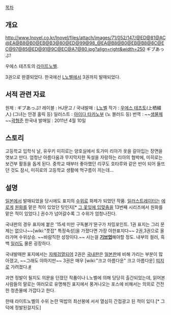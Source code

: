 [[목차]]
== 개요 ==
http://www.lnovel.co.kr/lnovel/files/attach/images/71/052/147/@ED@81@AC@EA@B8@B0@EB@B3@80@ED@99@98_@EA@B8@B0@EB@B8@8C@EC@97@85@ED@91@9C@EC@A7@80.jpg?align=right&width=250
ギブあっぷ!

우에스 테츠토의 [[라이트노벨]].

3권으로 완결되었다. 한국에선 [[L노벨]]에서 3권까지 발매되었다.

== 서적 관련 자료 ==
원제 : ギブあっぷ!
레이블 : HJ문고 / 국내발매 : [[L노벨]]
작가 : [[우에스 테츠토]](上栖綴人) (그녀는 안경 홀릭 등)
일러스트 : [[아이다 타카노부]] (노 블러드 등)
번역 : ~~[[생물체]]~~[[곽형준]]
한국내 발매일 : 2011년 4월 10일

== 스토리 ==
고등학교 입학식 날, 유우키 미히로는 양호실에서 토가미 리아가 옷을 갈아입는 장면을 엿보고 만다. 엄청난 아름다움과 무지막지한 독설을 자랑하는 리아의 협박에, 미히로는 보건부 활동을 돕게 된다. 중학교 때부터 좋아했던 리쿠도 호타루와 같은 반이 되어 들뜨던 것도 잠시, 미히로의 고등학교 생활에 먹구름이 끼는데...
== 설명 ==
[[일본]]에서 발매되었을 당시에도 표지의 [[수위]]로 화제가 되었던 작품. [[일러스트레이터]]는 [[에로게]] [[원화]]를 맡은 적이 있었던 탓인지[* [[그 꽃잎에 입맞춤을]] 13번째 시리즈에서 원화를 맡은 적이 있었다.] 권수가 넘어갈수록 그 수위가 엄청나진다.

국내판의 경우 표지에 붙은 '15세 미만 구독불가'문구가 차밍포인트.
1권 표지는 그리 문제는 없으나~~[wiki:"풋잡" 특정속성]을 가졌다면 가장 야한표지다~~ 2권,3권으로 올라가며 수위상승. ~~바람직한 성장이다.~~ 사는걸 '''[[기브업]]'''해야할 정도. 내부의 컬러, 흑백 [[일러]]도 물론 굉장하다.

국내발매판 표지에서는 [[자체검열]]되어 2권은 [http://image.yes24.com/goods/5108936/L 국내판]은 [http://image.yes24.com/goods/3516783/L 일본판]에 비해 가리는 부분이 많아졌고, ~~그래도 야하지만~~ 3권은 매우 [wiki:"크고 아름다운" 크고 아름다운] [[띠지]]로 가려졌다.[http://gall.dcinside.com/list.php?id=anigallers&no=648359 #]

과연 정발이 될지도 의문을 던졌던 작품이나 L노벨에 의해 당당히 출간되었는데, 읽어본 사람들의 말로는 여러모로 유명해진 표지에서 풍겨나오는 포스에 비해서는 의외로 건전한 청춘물에 가깝다고 한다.

한때 라이트노벨의 수위 논란 떡밥의 최선봉에 서서 열심히 간접광고 된 적이 있다.[* 그 덕에 정발된걸지도]
